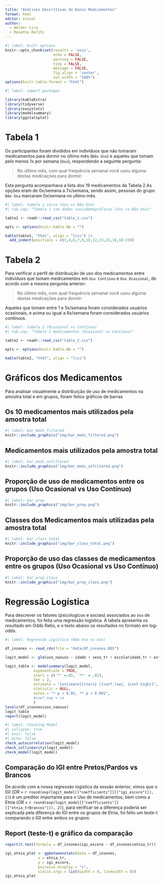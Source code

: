 ```yaml
---
title: "Análises Descritivas do Banco Medicamentos"
format: html
editor: visual
author: 
  - Helder Lira
  - Renatha Rafihi
---
```


```r
#| label: knitr options
knitr::opts_chunk$set(results = 'asis',
                      echo = FALSE,
                      warning = FALSE,
                      tidy = FALSE,
                      message = FALSE,
                      fig.align = 'center',
                      out.width = "100%")
options(knitr.table.format = "html")
```

```r
#| label: import packages

library(kableExtra)
library(tidyverse)
library(easystats)
library(modelsummary)
library(ggstatsplot)
```

# Tabela 1

Os participantes foram divididos em indivíduos que não tomaram medicamentos para dormir no último mês (`Não Uso`) e aqueles que tomam pelo menos 1x por semana (`Uso`), respondendo a seguinte pergunta:

> No último mês, com qual frequência semanal você usou alguma destas medicações para dormir:

Esta pergunta acompanhava a lista dos 19 medicamentos da Tabela 2.As opções eram de 0x/semana a 7x/semana, sendo assim, pessoas do grupo `Não Usa` marcaram 0x/semana no ultimo mês.

```r
#| label: tabela 1 socio (Uso vs Não Uso) 
#| tab.cap: "Tabela 1 com dados sociodemográficos (Uso vs Não Uso)"

table1 <- readr::read_csv("table_1.csv")

opts <- options(knitr.kable.NA = "")

kable(table1, "html", align = "lccc") |> 
  add_indent(positions = c(3,4,6,7,9,10,12,13,15,16,18:23))
```

# Tabela 2

Para verificar o perfil de distribuição de uso dos medicamentos entre indivíduos que tomam medicamentos em `Uso Contínuo` e `Uso Ocasional`, de acordo com a mesma pergunta anterior:

> No último mês, com qual frequência semanal você usou alguma destas medicações para dormir:

Aqueles que tomam entre 1 e 5x/semana foram considerados usuários ocasionais, e acima ou igual a 6x/semana foram considerados usuários contínuos.

```r
#| label: tabela 2 (Ocasional vs Contínuo)
#| tab.cap: "Tabela 2 medicamentos (Ocasional vs Contínuo)"

table2 <- readr::read_csv("table_2.csv")

opts <- options(knitr.kable.NA = "")

kable(table2, "html", align = "lccc")
```

# Gráficos dos Medicamentos

Para analisar visualmente a distribuição de uso de medicamentos na amostra total e em grupos, foram feitos gráficos de barras

## Os 10 medicamentos mais utilizados pela amostra total

```r
#| label: bar_meds_filtered
knitr::include_graphics("img/bar_meds_filtered.png")
```

## Medicamentos mais utilizados pela amostra total

```r
#| label: bar_meds_unfiltered
knitr::include_graphics("img/bar_meds_unfiltered.png")
```

## Proporção de uso de medicamentos entre os grupos (Uso Ocasional vs Uso Contínuo)

```r
#| label: bar_prop
knitr::include_graphics("img/bar_prop.png")
```

## Classes dos Medicamentos mais utilizadas pela amostra total

```r
#| label: bar_class_total
knitr::include_graphics("img/bar_class_total.png")
```

## Proporção de uso das classes de medicamentos entre os grupos (Uso Ocasional vs Uso Contínuo)

```r
#| label: bar_prop_class
knitr::include_graphics("img/bar_prop_class.png")
```

# Regressão Logística

Para descrever os fatores (psicologicos e sociais) associados ao `Uso` de medicamentos, foi feita uma regressão logística. A tabela apresenta os resultado em Odds Ratio, e o texto abaixo os resultados no formato em log-odds.

```r
#| label: Regressão Logística (Não Uso vs Uso)

df_insones <- read_rds(file = "data/df_insones.RDS")

logit_model <- glm(uso_naouso ~ idade + sexo_tr + escolaridade_tr + estado_civil_tr + etnia_tr + atividade_fisica_tr + igi_escore + ehad_ansiedade_escore + ehad_depressao_escore, data = df_insones, family = binomial)

logit_table <- modelsummary(logit_model,
             exponentiate = TRUE,
             stars = c('*' =.05, '**' = .01),
             fmt = 2, 
             estimate = "{estimate}{stars} [{conf.low}, {conf.high}]", 
             statistic = NULL, 
             notes = "* p < 0.05, ** p < 0.001", 
             #coef_map = cm
             )
levels(df_insones$uso_naouso)
logit_table
report(logit_model)
```

```r
#| label: Checking Model
#| collapse: true
#| eval: false
#| echo: false
check_autocorrelation(logit_model)
check_collinearity(logit_model)
check_model(logit_model)
```

## Comparação do IGI entre Pretos/Pardos vs Brancos

De acordo com a nossa regressão logística da sessão anterior, vimos que o IGI ($OR$ = `r round(exp(logit_model[["coefficients"]][["igi_escore"]]), 2)`) é um preditor importante para o Uso de medicamentos, bem como a Etnia ($OR$ = `r round(exp(logit_model[["coefficients"]][["etnia_trBrancos"]]), 2)`), para verificar se a diferença poderia ser explicada pela diferença do IGI entre os grupos de Etnia, foi feito um teste-t comparando o IGI entre ambos os grupos:

## Report (teste-t) e gráfico da comparação

```r
report(t.test(formula = df_insones$igi_escore ~ df_insones$etnia_tr))

igi_etnia_plot <- ggbetweenstats(data = df_insones, 
               x = etnia_tr, 
               y = igi_escore, 
               pairwise.display = "s",
               violin.args = list(width = 0, linewidth = 0))
igi_etnia_plot
```
